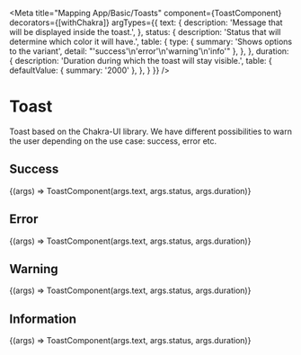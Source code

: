 
<Meta
  title="Mapping App/Basic/Toasts"
  component={ToastComponent}
  decorators={[withChakra]}
  argTypes={{
    text: {
      description: 'Message that will be displayed inside the toast.',
    },
    status: {
      description: 'Status that will determine which color it will have.',
      table: {
        type: {
          summary: 'Shows options to the variant',
          detail: "'success'\n'error'\n'warning'\n'info'"
        },
      },
    },
    duration: {
      description: 'Duration during which the toast will stay visible.',
      table: {
        defaultValue: {
          summary: '2000'
        },
      },
    }
  }}
/>

# Toast

Toast based on the Chakra-UI library. We have different possibilities to warn the user depending on the use case: success, error etc.

## Success

<Canvas>
  <Story
    name="Success"
    args={{
      text: "This is a success message.",
      status: "success",
      duration: 10000,
    }}
  >
    {(args) => ToastComponent(args.text, args.status, args.duration)}
  </Story>
</Canvas>

<ArgsTable story="Success" />

## Error

<Canvas>
  <Story
    name="Error"
    args={{
      text: "This is an error message",
      status: "error",
      duration: 10000,
    }}
  >
    {(args) => ToastComponent(args.text, args.status, args.duration)}
  </Story>
</Canvas>

<ArgsTable story="Error" />

## Warning

<Canvas>
  <Story
    name="Warning"
    args={{
      text: "This is a warning message",
      status: "warning",
      duration: 10000,
    }}
  >
    {(args) => ToastComponent(args.text, args.status, args.duration)}
  </Story>
</Canvas>

<ArgsTable story="Warning" />

## Information

<Canvas>
  <Story
    name="Information"
    args={{
      text: "This is an information message",
      status: "info",
      duration: 10000,
    }}
  >
    {(args) => ToastComponent(args.text, args.status, args.duration)}
  </Story>
</Canvas>

<ArgsTable story="Information" />